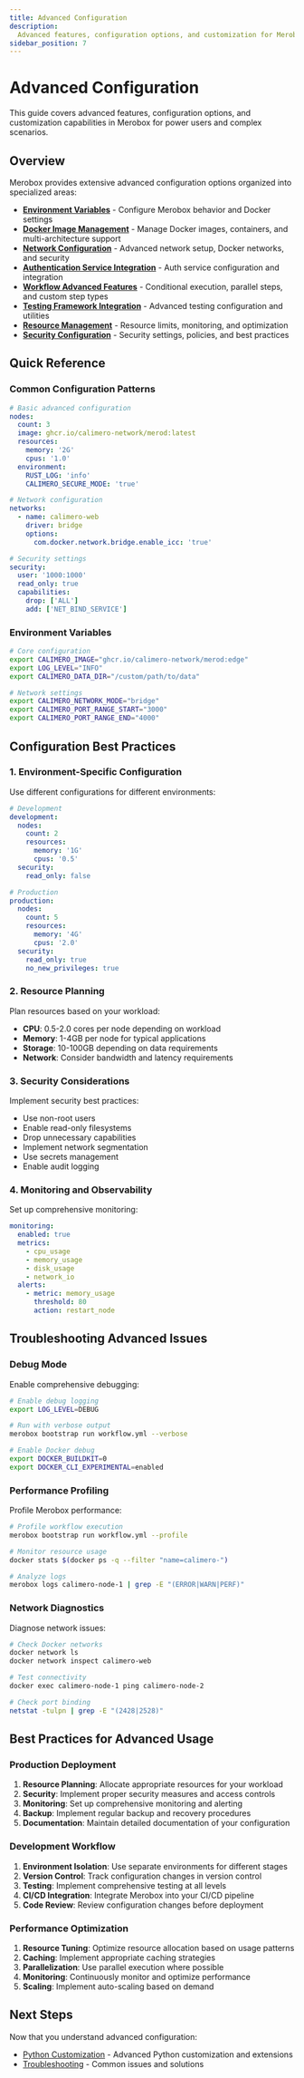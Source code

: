 ```yaml
---
title: Advanced Configuration
description:
  Advanced features, configuration options, and customization for Merobox.
sidebar_position: 7
---
```


# Advanced Configuration

This guide covers advanced features, configuration options, and customization
capabilities in Merobox for power users and complex scenarios.

## Overview

Merobox provides extensive advanced configuration options organized into
specialized areas:

- **[Environment Variables](./environment-variables)** - Configure Merobox
  behavior and Docker settings
- **[Docker Image Management](./docker-image-management)** - Manage Docker
  images, containers, and multi-architecture support
- **[Network Configuration](./network-configuration)** - Advanced network setup,
  Docker networks, and security
- **[Authentication Service Integration](./auth-service-integration)** - Auth
  service configuration and integration
- **[Workflow Advanced Features](./workflow-advanced-features)** - Conditional
  execution, parallel steps, and custom step types
- **[Testing Framework Integration](./testing-framework-integration)** -
  Advanced testing configuration and utilities
- **[Resource Management](./resource-management)** - Resource limits,
  monitoring, and optimization
- **[Security Configuration](./security-configuration)** - Security settings,
  policies, and best practices

## Quick Reference

### Common Configuration Patterns

```yaml
# Basic advanced configuration
nodes:
  count: 3
  image: ghcr.io/calimero-network/merod:latest
  resources:
    memory: '2G'
    cpus: '1.0'
  environment:
    RUST_LOG: 'info'
    CALIMERO_SECURE_MODE: 'true'

# Network configuration
networks:
  - name: calimero-web
    driver: bridge
    options:
      com.docker.network.bridge.enable_icc: 'true'

# Security settings
security:
  user: '1000:1000'
  read_only: true
  capabilities:
    drop: ['ALL']
    add: ['NET_BIND_SERVICE']
```

### Environment Variables

```bash
# Core configuration
export CALIMERO_IMAGE="ghcr.io/calimero-network/merod:edge"
export LOG_LEVEL="INFO"
export CALIMERO_DATA_DIR="/custom/path/to/data"

# Network settings
export CALIMERO_NETWORK_MODE="bridge"
export CALIMERO_PORT_RANGE_START="3000"
export CALIMERO_PORT_RANGE_END="4000"
```

## Configuration Best Practices

### 1. Environment-Specific Configuration

Use different configurations for different environments:

```yaml
# Development
development:
  nodes:
    count: 2
    resources:
      memory: '1G'
      cpus: '0.5'
  security:
    read_only: false

# Production
production:
  nodes:
    count: 5
    resources:
      memory: '4G'
      cpus: '2.0'
  security:
    read_only: true
    no_new_privileges: true
```

### 2. Resource Planning

Plan resources based on your workload:

- **CPU**: 0.5-2.0 cores per node depending on workload
- **Memory**: 1-4GB per node for typical applications
- **Storage**: 10-100GB depending on data requirements
- **Network**: Consider bandwidth and latency requirements

### 3. Security Considerations

Implement security best practices:

- Use non-root users
- Enable read-only filesystems
- Drop unnecessary capabilities
- Implement network segmentation
- Use secrets management
- Enable audit logging

### 4. Monitoring and Observability

Set up comprehensive monitoring:

```yaml
monitoring:
  enabled: true
  metrics:
    - cpu_usage
    - memory_usage
    - disk_usage
    - network_io
  alerts:
    - metric: memory_usage
      threshold: 80
      action: restart_node
```

## Troubleshooting Advanced Issues

### Debug Mode

Enable comprehensive debugging:

```bash
# Enable debug logging
export LOG_LEVEL=DEBUG

# Run with verbose output
merobox bootstrap run workflow.yml --verbose

# Enable Docker debug
export DOCKER_BUILDKIT=0
export DOCKER_CLI_EXPERIMENTAL=enabled
```

### Performance Profiling

Profile Merobox performance:

```bash
# Profile workflow execution
merobox bootstrap run workflow.yml --profile

# Monitor resource usage
docker stats $(docker ps -q --filter "name=calimero-")

# Analyze logs
merobox logs calimero-node-1 | grep -E "(ERROR|WARN|PERF)"
```

### Network Diagnostics

Diagnose network issues:

```bash
# Check Docker networks
docker network ls
docker network inspect calimero-web

# Test connectivity
docker exec calimero-node-1 ping calimero-node-2

# Check port binding
netstat -tulpn | grep -E "(2428|2528)"
```

## Best Practices for Advanced Usage

### Production Deployment

1. **Resource Planning**: Allocate appropriate resources for your workload
2. **Security**: Implement proper security measures and access controls
3. **Monitoring**: Set up comprehensive monitoring and alerting
4. **Backup**: Implement regular backup and recovery procedures
5. **Documentation**: Maintain detailed documentation of your configuration

### Development Workflow

1. **Environment Isolation**: Use separate environments for different stages
2. **Version Control**: Track configuration changes in version control
3. **Testing**: Implement comprehensive testing at all levels
4. **CI/CD Integration**: Integrate Merobox into your CI/CD pipeline
5. **Code Review**: Review configuration changes before deployment

### Performance Optimization

1. **Resource Tuning**: Optimize resource allocation based on usage patterns
2. **Caching**: Implement appropriate caching strategies
3. **Parallelization**: Use parallel execution where possible
4. **Monitoring**: Continuously monitor and optimize performance
5. **Scaling**: Implement auto-scaling based on demand

## Next Steps

Now that you understand advanced configuration:

- [Python Customization](./python-customization) - Advanced Python customization
  and extensions
- [Troubleshooting](./troubleshooting) - Common issues and solutions
